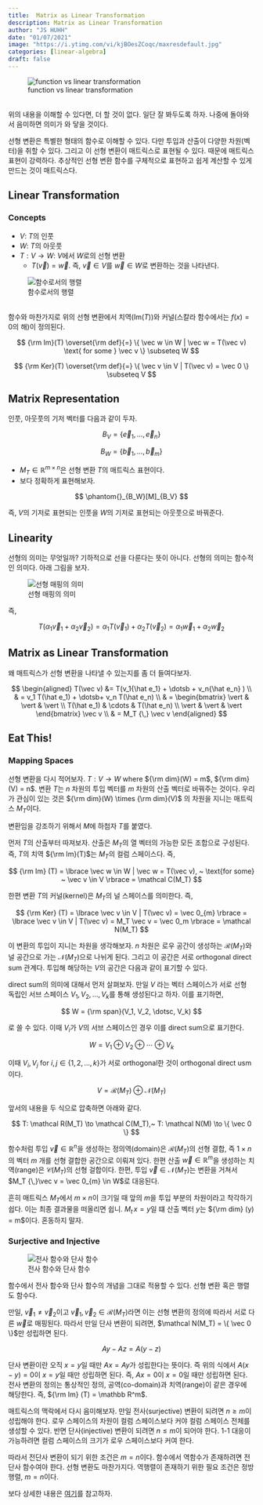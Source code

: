 ```yaml
---
title:  Matrix as Linear Transformation
description: Matrix as Linear Transformation
author: "JS HUHH"
date: "01/07/2021"
image: "https://i.ytimg.com/vi/kjBOesZCoqc/maxresdefault.jpg"
categories: [linear-algebra]
draft: false
---
```


![function vs linear transformation](https://github.com/anarinsk/lostineconomics-v2-1/blob/master/images/linear-transform/matrix_func.png?raw=true){ .my-figure7 }

<br>
위의 내용을 이해할 수 있다면, 더 할 것이 없다. 일단 잘 봐두도록 하자. 나중에 돌아와서 음미하면 의미가 와 닿을 것이다. 

선형 변환은 특별한 형태의 함수로 이해할 수 있다. 다만 투입과 산출이 다양한 차원(벡터)을 취할 수 있다. 그리고 이 선형 변환이 매트릭스로 표현될 수 있다. 때문에 매트릭스 표현이 강력하다. 추상적인 선형 변환 함수를 구체적으로 표현하고 쉽게 계산할 수 있게 만드는 것이 매트릭스다. 

## Linear Transformation 

### Concepts 

- $V$: $T$의 인풋 
- $W$: $T$의 아웃풋 
- $T: V \to W$: $V$에서 $W$로의 선형 변환 
	- $T(\vec v) = \vec w$. 즉, $\vec v \in V$를 $\vec w \in W$로 변환하는 것을 나타낸다. 

![함수로서의 행렬](https://github.com/anarinsk/lostineconomics-v2-1/blob/master/images/linear-transform/matrix_func_fig.png?raw=true){ .my-figure7 }

<br>
함수와 마찬가지로 위의 선형 변환에서 치역(Im($T$))와 커널(스칼라 함수에서는 $f(x) = 0$의 해)이 정의된다. 

$$
{\rm Im}(T) \overset{\rm def}{=} \{ \vec w \in W | \vec w = T(\vec v) \text{ for some } \vec v \} \subseteq W
$$

$$
{\rm Ker}(T) \overset{\rm def}{=} \{ \vec v \in V | T(\vec v) = \vec 0 \} \subseteq V
$$

## Matrix Representation 

인풋, 아웃풋의 기저 벡터를 다음과 같이 두자. 

$$
B_V = \{ \vec e_1, \dotsc, \vec e_n \}
$$

$$
B_W = \{ \vec b_1, \dotsc, \vec b_m \}
$$

- $M_T \in \mathbb R^{m \times n}$은 선형 변환 $T$의 매트릭스 표현이다. 
- 보다 정확하게 표현해보자. 

$$
\phantom{}_{B_W}[M]_{B_V}
$$

즉, $V$의 기저로 표현되는 인풋을 $W$의 기저로 표현되는 아웃풋으로 바꿔준다. 

## Linearity 

선형의 의미는 무엇일까? 기하적으로 선을 다룬다는 뜻이 아니다. 선형의 의미는 함수적인 의미다. 아래 그림을 보자. 

![선형 매핑의 의미](https://github.com/anarinsk/lostineconomics-v2-1/blob/master/images/linear-transform/linearity.png?raw=true){ .my-figure7 }

즉, 

$$
T(\alpha_1 \vec v_1 + \alpha_2 \vec v_2) = \alpha_1 T(\vec v_1) + \alpha_2 T(\vec v_2) = \alpha_1 \vec w_1 + \alpha_2 \vec w_2 
$$ 

## Matrix as Linear Transformation

왜 매트릭스가 선형 변환을 나타낼 수 있는지를 좀 더 들여다보자. 

$$
\begin{aligned}
T(\vec v)  &=  T(v_1{\hat e_1} + \dotsb + v_n{\hat e_n} ) \\
& =  v_1 T(\hat e_1) + \dotsb+ v_n T(\hat e_n)  \\
& = 
\begin{bmatrix}
\vert & \vert & \vert \\
T(\hat e_1) & \cdots & T(\hat e_n) \\
\vert & \vert & \vert
\end{bmatrix} \vec v \\
& = M_T {\,} \vec v
\end{aligned}
$$

## Eat This!  

### Mapping Spaces 

선형 변환을 다시 적어보자. $T: V \to W$ where ${\rm dim}(W) = m$, ${\rm dim}(V) = n$. 변환 $T$는 $n$ 차원의 투입 벡터를 $m$ 차원의 산출 벡터로 바꿔주는 것이다. 우리가 관심이 있는 것은 ${\rm dim}(W) \times {\rm dim}(V)$ 의 차원을 지니는 매트릭스 $M_T$이다. 

:::{ .column-margin }
변환임을 강조하기 위해서 $M$에 하첨자 $T$를 붙였다. 
:::

먼저 $T$의 산출부터 따져보자. 산출은 $M_T$의 열 벡터의 가능한 모든 조합으로 구성된다. 즉, $T$의 치역 ${\rm Im}(T)$는 $M_T$의 컬럼 스페이스다. 즉, 

$$
{\rm Im} (T) = \lbrace \vec w \in W | \vec w = T(\vec v), ~ \text{for some} ~ \vec v \in V \rbrace = \mathcal C(M_T)
$$

한편 변환 $T$의 커널(kernel)은 $M_T$의 널 스페이스를 의미한다. 즉, 

$$
{\rm Ker} (T) = \lbrace \vec v \in V | T(\vec v) = \vec 0_{m} \rbrace = \lbrace \vec v \in V | T(\vec v) = M_T \vec v = \vec 0_m \rbrace = \mathcal N(M_T)
$$

이 변환의 투입이 지니는 차원을 생각해보자. $n$ 차원은 로우 공간이 생성하는 $\mathcal R (M_T)$와 널 공간으로 가는 $\mathcal N(M_T)$으로 나뉘게 된다. 그리고 이 공간은 서로 orthogonal direct sum 관계다. 투입해 해당하는 $V$의 공간은 다음과 같이 표기할 수 있다. 

:::{ .column-margin }
direct sum의 의미에 대해서 먼저 살펴보자. 만일 $V$ 라는 벡터 스페이스가 서로 선형 독립인 서브 스페이스 $V_1, V_2, \dotsc, V_k$를 통해 생성된다고 하자. 이를 표기하면, 

$$
W = {\rm span}(V_1, V_2, \dotsc, V_k)
$$

로 쓸 수 있다. 이때 $V_i$가 $V$의 서브 스페이스인 경우 이를 direct sum으로 표기한다. 

$$
W = V_1 \oplus V_2 \oplus \dotsb \oplus V_k
$$

이때 $V_i, V_j$ for $i, j \in \lbrace 1, 2, \dotsc, k \rbrace$가 서로 orthogonal한 것이 orthogonal direct usm이다. 
:::

$$
V = \mathcal R (M_T) \oplus \mathcal N (M_T)
$$

앞서의 내용을 두 식으로 압축하면 아래와 같다. 

$$
T: \mathcal R(M_T) \to \mathcal C(M_T),~  
T: \mathcal N(M) \to \{ \vec 0 \}
$$

함수처럼 투입 $\vec v \in \mathbb R^n$을 생성하는 정의역(domain)은 $\mathcal R(M_T)$의 선형 결합, 즉 $1 \times n$의 벡터 $m$ 개를 선형 결합한 공간으로 이뤄져 있다. 한편 산출 $\vec w \in \mathbb R^m$을 생성하는 치역(range)은 $\mathcal C(M_T)$의 선형 걸합이다. 한편, 투입 $\vec v \in \mathcal N(M_T)$는 변환을 거쳐서 $M_T {\,}\vec v = \vec 0_{m} \in W$로 대응된다. 

:::{ .column-margin }
흔히 매트릭스 $M_T$에서 $m \times n$이 크기일 때 앞의 $m$을 투입 부분의 차원이라고 착각하기 쉽다. 이는 최종 결과물을 떠올리면 쉽니. $M_t{\,}x = y$일 떄 산출 벡터 $y$는 ${\rm dim} (y) = m$이다. 혼동하지 말자. 
:::

### Surjective and Injective 

![전사 함수와 단사 함수](https://github.com/anarinsk/lostineconomics-v2-1/blob/master/images/linear-transform/sur_inj.png?raw=true){ .my-figure7 }

함수에서 전사 함수와 단사 함수의 개념을 그대로 적용할 수 있다. 선형 변환 혹은 행렬도 함수다. 

만일, $\vec v_1 \neq \vec v_2$이고 $\vec v_1, \vec v_2 \in \mathcal R(M_T)$라면 이는 선형 변환의 정의에 따라서 서로 다른 $\vec w$로 매핑된다. 따라서 만일 단사 변환이 되려면, $\mathcal N(M_T) = \{ \vec 0 \}$만 성립하면 된다. 

$$
Ay - Az = A(y-z)
$$

단사 변환이란 오직 $x = y$일 때만 $Ax = Ay$가 성립한다는 뜻이다. 즉 위의 식에서 $A(x-y) = 0$이 $x=y$일 때만 성립하면 된다. 즉, $A x = 0$이 $x=0$일 때만 성립하면 된다. 전사 변환의 정의는 통상적인 정의, 공역(co-domain)과 치역(range)이 같은 경우에 해당한다. 즉, ${\rm Im} (T) = \mathbb R^m$. 

매트릭스의 맥락에서 다시 음미해보자. 만일 전사(surjective) 변환이 되려면 $n \geq m$이 성립해야 한다. 로우 스페이스의 차원이 컬럼 스페이스보다 커야 컬럼 스페이스 전체를 생성할 수 있다. 반면 단사(injective) 변환이 되려면 $n \leq m$이 되어야 한다. 1-1 대응이 가능하려면 컬럼 스페이스의 크기가 로우 스페이스보다 커여 한다.

따라서 전단사 변환이 되기 위한 조건은 $m=n$이다. 함수에서 역함수가 존재하려면 전단사 함수여야 한다. 선형 변환도 마찬가지다. 역행렬이 존재하기 위한 필요 조건은 정방 행렬,  $m=n$이다. 

보다 상세한 내용은 [여기](https://textbooks.math.gatech.edu/ila/one-to-one-onto.html)를 참고하자. 